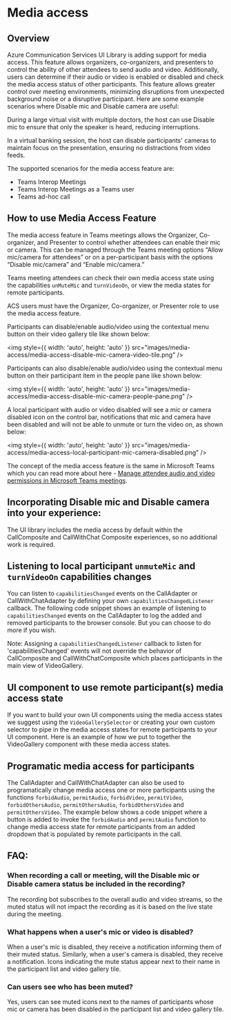 

<Meta title="Concepts/MediaAccess" />

# Media access

## Overview

Azure Communication Services UI Library is adding support for media access.
This feature allows organizers, co-organizers, and presenters to control the ability of other attendees to send audio and video.
Additionally, users can determine if their audio or video is enabled or disabled and check the media access status of other participants.
This feature allows greater control over meeting environments, minimizing disruptions from unexpected background noise or a disruptive participant.
Here are some example scenarios where Disable mic and Disable camera are useful:

During a large virtual visit with multiple doctors, the host can use Disable mic to ensure that only the speaker is heard, reducing interruptions.

In a virtual banking session, the host can disable participants' cameras to maintain focus on the presentation, ensuring no distractions from video feeds.

The supported scenarios for the media access feature are:

- Teams Interop Meetings
- Teams Interop Meetings as a Teams user
- Teams ad-hoc call

## How to use Media Access Feature

The media access feature in Teams meetings allows the Organizer, Co-organizer, and Presenter to control whether attendees can enable their mic or camera.
This can be managed through the Teams meeting options “Allow mic/camera for attendees” or on a per-participant basis with the options “Disable mic/camera” and “Enable mic/camera.”

Teams meeting attendees can check their own media access state using the capabilities `unMuteMic` and `turnVideoOn`, or view the media states for remote participants.

ACS users must have the Organizer, Co-organizer, or Presenter role to use the media access feature.

Participants can disable/enable audio/video using the contextual menu button on their video gallery tile like shown below:

<img
  style={{ width: 'auto', height: 'auto' }}
  src="images/media-access/media-access-disable-mic-camera-video-tile.png"
/>

Participants can also disable/enable audio/video using the contextual menu button on their participant item in the people pane like
shown below:

<img
  style={{ width: 'auto', height: 'auto' }}
  src="images/media-access/media-access-disable-mic-camera-people-pane.png"
/>

A local participant with audio or video disabled will see a mic or camera disabled icon on the control bar, notifications that mic and camera have been disabled and will not be able to unmute or turn the video on, as shown below:

<img
  style={{ width: 'auto', height: 'auto' }}
  src="images/media-access/media-access-local-participant-mic-camera-disabled.png"
/>

The concept of the media access feature is the same in Microsoft Teams which you can read
more about here -
[Manage attendee audio and video permissions in Microsoft Teams meetings](https://support.microsoft.com/en-us/office/manage-attendee-audio-and-video-permissions-in-microsoft-teams-meetings-f9db15e1-f46f-46da-95c6-34f9f39e671a).

## Incorporating Disable mic and Disable camera into your experience:

The UI library includes the media access by default within the CallComposite and CallWithChat Composite experiences, so no additional work is required.

## Listening to local participant `unmuteMic` and `turnVideoOn` capabilities changes

You can listen to `capabilitiesChanged` events on the CallAdapter or CallWithChatAdapter by defining your own
`capabilitiesChangedListener` callback. The following code snippet shows an example of listening to `capabilitiesChanged`
events on the CallAdapter to log the added and removed participants to the browser console. But you can choose to
do more if you wish.

<Source code={MediaAccessMicCameraCapabilitiesText} />

Note: Assigning a `capabilitiesChangedListener` callback to listen for 'capabilitiesChanged' events will not override the
behavior of CallComposite and CallWithChatComposite which places participants in the main view of
VideoGallery.

## UI component to use remote participant(s) media access state

If you want to build your own UI components using the media access states we suggest using the `VideoGallerySelector` or creating your own custom selector to pipe in the media access states for remote participants to your UI component.
Here is an example of how we put to together the VideoGallery component with these media access states.

<Source code={MediaAccessRemoteParticipantsText} />

## Programatic media access for participants

The CallAdapter and CallWithChatAdapter can also be used to programatically change media access one or more participants using
the functions `forbidAudio`, `permitAudio`, `forbidVideo`, `permitVideo`, `forbidOthersAudio`, `permitOthersAudio`, `forbidOthersVideo` and `permitOthersVideo`.
The example below shows a code snippet where a button is added to invoke the `forbidAudio` and `permitAudio` function to change media access state
for remote participants from an added dropdown that is populated by remote participants in the call.

<Source code={CustomMediaAccessCompositeText} />

## FAQ:

### When recording a call or meeting, will the Disable mic or Disable camera status be included in the recording?

The recording bot subscribes to the overall audio and video streams, so the muted status will not impact the recording as it is based on the live state during the meeting.

### What happens when a user's mic or video is disabled?

When a user's mic is disabled, they receive a notification informing them of their muted status. Similarly, when a user's camera is disabled, they receive a notification. Icons indicating the mute status appear next to their name in the participant list and video gallery tile.

### Can users see who has been muted?

Yes, users can see muted icons next to the names of participants whose mic or camera has been disabled in the participant list and video gallery tile.
